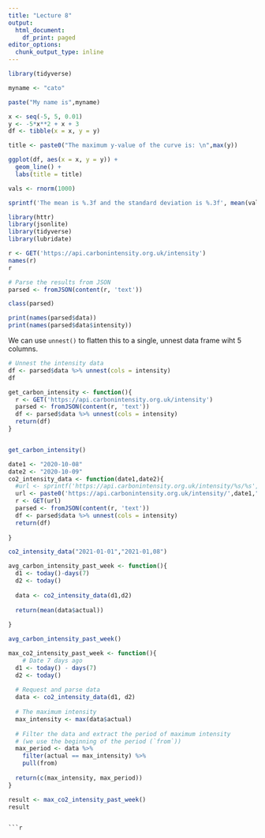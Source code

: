 ```yaml
---
title: "Lecture 8"
output:
  html_document:
    df_print: paged
editor_options:
  chunk_output_type: inline
---
```




```r

library(tidyverse)

myname <- "cato"

paste("My name is",myname)

```

```r

x <- seq(-5, 5, 0.01)
y <- -5*x**2 + x + 3 
df <- tibble(x = x, y = y)

title <- paste0("The maximum y-value of the curve is: \n",max(y))

ggplot(df, aes(x = x, y = y)) + 
  geom_line() + 
  labs(title = title)

```

```r
vals <- rnorm(1000)

sprintf('The mean is %.3f and the standard deviation is %.3f', mean(vals), sd(vals))
```


```r

library(httr)
library(jsonlite)
library(tidyverse)
library(lubridate)


```


```r
r <- GET('https://api.carbonintensity.org.uk/intensity')
names(r)
r
```

```r

# Parse the results from JSON 
parsed <- fromJSON(content(r, 'text'))

class(parsed)


```
```r
print(names(parsed$data))
print(names(parsed$data$intensity))
```

We can use `unnest()` to flatten this to a single, unnest data frame wiht 5 columns.

```r
# Unnest the intensity data 
df <- parsed$data %>% unnest(cols = intensity)
df
```
```r
get_carbon_intensity <- function(){
  r <- GET('https://api.carbonintensity.org.uk/intensity')
  parsed <- fromJSON(content(r, 'text'))
  df <- parsed$data %>% unnest(cols = intensity)
  return(df)
}


get_carbon_intensity()

```
```r
date1 <- "2020-10-08"
date2 <- "2020-10-09"
co2_intensity_data <- function(date1,date2){
  #url <- sprintf('https://api.carbonintensity.org.uk/intensity/%s/%s',date1,date2)
  url <- paste0('https://api.carbonintensity.org.uk/intensity/',date1,"/",date2)
  r <- GET(url)
  parsed <- fromJSON(content(r, 'text'))
  df <- parsed$data %>% unnest(cols = intensity)
  return(df)
  
}

co2_intensity_data("2021-01-01","2021-01,08")


```
```r

avg_carbon_intensity_past_week <- function(){
  d1 <- today()-days(7)
  d2 <- today()
  
  data <- co2_intensity_data(d1,d2)
  
  return(mean(data$actual))
  
}

avg_carbon_intensity_past_week()

```
```r
max_co2_intensity_past_week <- function(){
    # Date 7 days ago
  d1 <- today() - days(7)
  d2 <- today()
  
  # Request and parse data
  data <- co2_intensity_data(d1, d2)
  
  # The maximum intensity
  max_intensity <- max(data$actual)
  
  # Filter the data and extract the period of maximum intensity
  # (we use the beginning of the period (`from`))
  max_period <- data %>% 
    filter(actual == max_intensity) %>% 
    pull(from)
    
  return(c(max_intensity, max_period))
}

result <- max_co2_intensity_past_week()
result

```

```

```r



```


